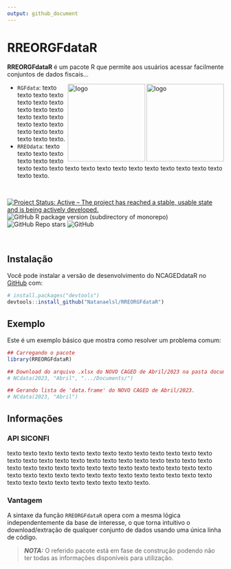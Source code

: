 ```yaml
---
output: github_document
---
```


<!-- README.md is generated from README.Rmd. Please edit that file -->

# RREORGFdataR

<!-- badges: start -->
<!-- badges: end -->

**RREORGFdataR** é um pacote R que permite aos usuários acessar facilmente conjuntos de dados fiscais... 

<img align="right" src="man/figures/Logo_1.png" alt="logo" width="180"><img align="right" src="man/figures/Logo_2.png" alt="logo" width="180">

- `RGFdata`: texto texto texto texto texto texto texto texto texto texto texto texto texto texto texto texto texto texto texto texto texto texto.
- `RREOdata`: texto texto texto texto texto texto texto texto texto texto texto texto texto texto texto texto texto texto texto texto texto texto.



<br />

<!-- badges: start -->
<!-- [![CRAN/METACRAN Version](https://www.r-pkg.org/badges/version/geouy)](https://CRAN.R-project.org/package=geouy) -->
<!-- [![CRAN/METACRAN Total downloads](https://cranlogs.r-pkg.org/badges/grand-total/geouy?color=blue)](https://CRAN.R-project.org/package=geouy)  -->
<!-- [![CRAN/METACRAN downloads per month](https://cranlogs.r-pkg.org/badges/geouy?color=orange)](https://CRAN.R-project.org/package=geouy) -->
<!-- <br /> -->

<!-- [![AppVeyor build status](https://ci.appveyor.com/api/projects/status/github/RichDeto/geouy?branch=master&svg=true)](https://ci.appveyor.com/project/RichDeto/geouy) -->
<!-- [![R](https://github.com/Natanaelsl/NCAGEDdataR/actions/workflows/r.yml/badge.svg)](https://github.com/Natanaelsl/NCAGEDdataR/actions/workflows/r.yml) -->

[![Project Status: Active – The project has reached a stable, usable state and is being actively developed.](https://www.repostatus.org/badges/latest/active.svg)](https://www.repostatus.org/#active)
![GitHub R package version (subdirectory of monorepo)](https://img.shields.io/github/r-package/v/Natanaelsl/RREORGFdataR)
![GitHub Repo stars](https://img.shields.io/github/stars/Natanaelsl/pagedreport?color=orange)
![GitHub](https://img.shields.io/github/license/Natanaelsl/RREORGFdataR)

<!-- badges: end -->

<br />

<!-- --- -->

## Instalação

Você pode instalar a versão de desenvolvimento do NCAGEDdataR no
[GitHub](https://github.com/) com:

``` r
# install.packages("devtools")
devtools::install_github("Natanaelsl/RREORGFdataR")
```

<!-- --- -->

## Exemplo

Este é um exemplo básico que mostra como resolver um problema comum:

``` r
## Carregando o pacote
library(RREORGFdataR)

## Download do arquivo .xlsx do NOVO CAGED de Abril/2023 na pasta documentos.
# NCdata(2023, "Abril", ".../Documents/")

## Gerando lista de 'data.frame' do NOVO CAGED de Abril/2023.
# NCdata(2023, "Abril")

```

<!-- --- -->

## Informações

### API SICONFI

texto texto texto texto texto texto texto texto texto texto texto texto texto texto texto texto texto texto texto texto texto texto texto texto texto texto texto texto texto texto texto texto texto texto texto texto texto texto texto texto texto texto texto texto texto texto texto texto texto texto texto texto texto texto texto texto texto texto texto texto texto.


### Vantagem

A sintaxe da função `RREORGFdataR` opera com a mesma lógica
independentemente da base de interesse, o que torna intuitivo o download/extração
de qualquer conjunto de dados usando uma única linha de código.

> **_NOTA:_**  O referido pacote está em fase de construção podendo não ter todas as informações disponíveis para utilização.
